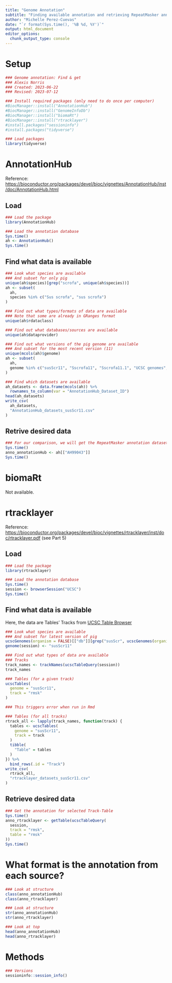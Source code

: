 ---
title: "Genome Annotation"
subtitle: "Finding available annotation and retrieving RepeatMasker annotation"
author: "Michelle Perez-Cuevas"
date: "`r format(Sys.time(), '%B %d, %Y')`"
output: html_document
editor_options: 
  chunk_output_type: console
---

# Setup

```{r setup}
### Genome annotation: Find & get
### Alexis Norris
### Created: 2023-06-22
### Revised: 2023-07-12

### Install required packages (only need to do once per computer)
#BiocManager::install("AnnotationHub")
#BiocManager::install("GenomeInfoDb")
#BiocManager::install("biomaRt")
#BiocManager::install("rtracklayer")
#install.packages("sessioninfo")
#install.packages("tidyverse")

### Load packages
library(tidyverse)
```

# AnnotationHub

Reference: <https://bioconductor.org/packages/devel/bioc/vignettes/AnnotationHub/inst/doc/AnnotationHub.html>

## Load

```{r ah_load}
### Load the package
library(AnnotationHub)

### Load the annotation database
Sys.time()
ah <- AnnotationHub()
Sys.time()
```

## Find what data is available

```{r ah_find}
### Look what species are available 
### And subset for only pig
unique(ah$species)[grep("scrofa", unique(ah$species))]
ah <- subset(
  ah, 
  species %in% c("Sus scrofa", "sus scrofa")
)

### Find out what types/formats of data are available
### Note that some are already in GRanges format
unique(ah$rdataclass)

### Find out what databases/sources are available
unique(ah$dataprovider)

### Find out what versions of the pig genome are available 
### And subset for the most recent version (11)
unique(mcols(ah)$genome)
ah <- subset(
  ah, 
  genome %in% c("susScr11", "Sscrofa11", "Sscrofa11.1", "UCSC genomes", "NCBI genomes", NA)
)

### Find which datasets are available
ah_datasets <- data.frame(mcols(ah)) %>%
  rownames_to_column(var = "AnnotationHub_Dataset_ID")
head(ah_datasets)
write_csv(
  ah_datasets,
  "AnnotationHub_datasets_susScr11.csv"
)
```

## Retrive desired data

```{r ah_retrieve}
### For our comparison, we will get the RepeatMasker annotation dataset
Sys.time()
anno_annotationHub <- ah[["AH99043"]]
Sys.time()
```

# biomaRt

Not available.

# rtracklayer

Reference: <https://bioconductor.org/packages/devel/bioc/vignettes/rtracklayer/inst/doc/rtracklayer.pdf> (see Part 5)

## Load

```{r rtrack_load}
### Load the package
library(rtracklayer)

### Load the annotation database
Sys.time()
session <- browserSession("UCSC")
Sys.time()
```

## Find what data is available

Here, the data are Tables' Tracks from [UCSC Table Browser](https://genome.ucsc.edu/cgi-bin/hgTables?hgsid=1646468690_nm3tICVA49bscHaGtvBWdqxRG6mu)

```{r rtrack_find}
### Look what species are available 
### And subset for latest version of pig
ucscGenomes(organism = FALSE)[["db"]][grep("susScr", ucscGenomes(organism = FALSE)[["db"]])]
genome(session) <- "susScr11"

### Find out what types of data are available
### Tracks
track_names <- trackNames(ucscTableQuery(session))
track_names

### Tables (for a given track)
ucscTables(
  genome = "susScr11", 
  track = "rmsk"
)
```
```{r rtrack_find_all, eval=FALSE}
### This triggers error when run in Rmd

### Tables (for all tracks)
rtrack_all <- lapply(track_names, function(track) {
  tables <- ucscTables(
    genome = "susScr11", 
    track = track
  )
  tibble(
    "Table" = tables
  )
}) %>%
  bind_rows(.id = "Track")
write_csv(
  rtrack_all,
  "rtracklayer_datasets_susScr11.csv"
)
```

## Retrieve desired data

```{r rtrack_retrieve}
### Get the annotation for selected Track-Table
Sys.time()
anno_rtracklayer <- getTable(ucscTableQuery(
  session, 
  track = "rmsk",
  table = "rmsk"
))
Sys.time()
```

# What format is the annotation from each source?

```{r compare}
### Look at structure
class(anno_annotationHub)
class(anno_rtracklayer)

### Look at structure
str(anno_annotationHub)
str(anno_rtracklayer)

### Look at top
head(anno_annotationHub)
head(anno_rtracklayer)
```

# Methods

```{r versions}
### Versions
sessioninfo::session_info()
```
